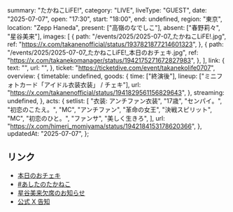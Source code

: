   summary: "たかねこLiFE!",
  category: "LIVE",
  liveType: "GUEST",
  date: "2025-07-07",
  open: "17:30",
  start: "18:00",
  end: undefined,
  region: "東京",
  location: "Zepp Haneda",
  present: ["高嶺のなでしこ"],
  absent: ["春野莉々", "星谷美来"],
  images: [
    {
      path: "/events/2025/2025-07-07_たかねこLiFE!.jpg",
      ref: "https://x.com/takanenofficial/status/1937821877214601323",
    },
    {
      path: "/events/2025/2025-07-07_たかねこLiFE!_本日のおチェキ.jpg",
      ref: "https://x.com/takanekomanager/status/1942175271672827983",
    },
  ],
  link: {
    text: "",
    url: "",
  },
  ticket: "https://ticketdive.com/event/takanekolife0707",
  overview: {
    timetable: undefined,
    goods: {
      time: ["終演後"],
      lineup: ["ミニフォトカード「アイドル衣装衣装」 / チェキ"],
      url: "https://x.com/takanenofficial/status/1941829561156829643",
    },
    streaming: undefined,
  },
  acts: {
    setlist: [
      "衣装: アンチファン衣装",
      "17歳",
      "センパイ。",
      "初恋のこたえ。",
      "MC",
      "アンチファン",
      "革命の女王",
      "決戦スピリット",
      "MC",
      "初恋のひと。",
      "ファンサ",
      "美しく生きろ",
    ],
    url: "https://x.com/himeri_momiyama/status/1942184153178620366",
  },
  updatedAt: "2025-07-07",
};

## リンク

- [本日のおチェキ](https://x.com/takanekomanager/status/1942175271672827983)
- [#あしたのたかねこ](https://x.com/takanenofficial/status/1941829561156829643)
- [星谷美来欠席のお知らせ](https://x.com/takanenofficial/status/1941833347619225793)
- [公式 X 告知](https://x.com/takanenofficial/status/1937821877214601323)
